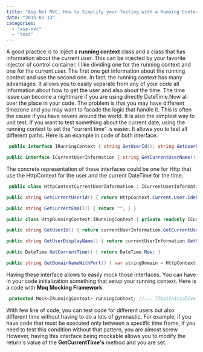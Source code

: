 ```yaml
---
title: "Asp.Net MVC, How to Simplify your Testing with a Running Contextual Class"
date: "2015-02-13"
categories: 
  - "asp-mvc"
  - "test"
---
```


A good practice is to inject a **running context** class and a class that has information about the current user. This can be injected by your favorite injector of control container. I like dividing one for the running context and one for the current user. The first one get information about the running context and use the second one. In fact, the running context has many advantages. It allows you to easily separate from any of your code all information about how to get the user and also about the time. The time issue can become a nightmare if you are using directly DateTime.Now all over the place in your code. The problem is that you may have different timezone and you may want to facade the logic that handle it. This is often the cause if you have severs around the world. It is also the simplest way to unit test. If you want to test something about the current date, using the running context to set the "current time" is easier. It allows you to test all different paths. Here is an example in code of both interface. 
```csharp
 public interface IRunningContext { string GetUserId(); string GetUserDisplayName(); DateTime GetCurrentTime(); string GetDomainNameWithPort(); }

public interface ICurrentUserInformation { string GetCurrentUserName(); string GetCurrentUserId(); string GetCurrentEmail(); } 
```

The concrete representation of these interfaces could be one for Http that use the HttpContext for the user and the current DateTime for the time. 
```csharp
 public class HttpContextCurrentUserInformation : ICurrentUserInformation { public string GetCurrentUserName() { return HttpContext.Current.User.Identity.Name; }

public string GetCurrentUserId() { return HttpContext.Current.User.Identity.GetUserId(); }

public string GetCurrentEmail() { return ""; } }

public class HttpRunningContext:IRunningContext { private readonly ICurrentUserInformation currentUserInformation; public HttpRunningContext(ICurrentUserInformation principal) { currentUserInformation = principal; }

public string GetUserId() { return currentUserInformation.GetCurrentUserId(); }

public string GetUserDisplayName() { return currentUserInformation.GetCurrentUserName(); }

public DateTime GetCurrentTime() { return DateTime.Now; }

public string GetDomainNameWithPort() { var stringDomain = HttpContext.Current.Request.Url.Authority; return stringDomain; } } 
```

Having these interface allows to easily mock those interfaces. You can have in your code initialization something that setup your running context. Here is a code with **Moq Mocking Framework**. 
```csharp
 protected Mock<IRunningContext> runningContext; //... [TestInitialize] public void InitializeBetweenTest() { runningContext = new Mock<IRunningContext>(); runningContext.Setup(d => d.GetCurrentTime()).Returns(new DateTime(2014, 03, 02)); runningContext.Setup(d => d.GetUserId()).Returns(ApplicationUser.SYSTEM\_TEST\_USER\_ID); } 
```

With few line of code, you can test code for different users but also different time without having to do a lots of gymnastic. For example, if you have code that must be executed only between a specific time frame, if you need to test this condition without that pattern, you are almost screw. However, having this interface being mockable allows you to modify the return's value of the **GetCurrentTime's** method and you are set.

